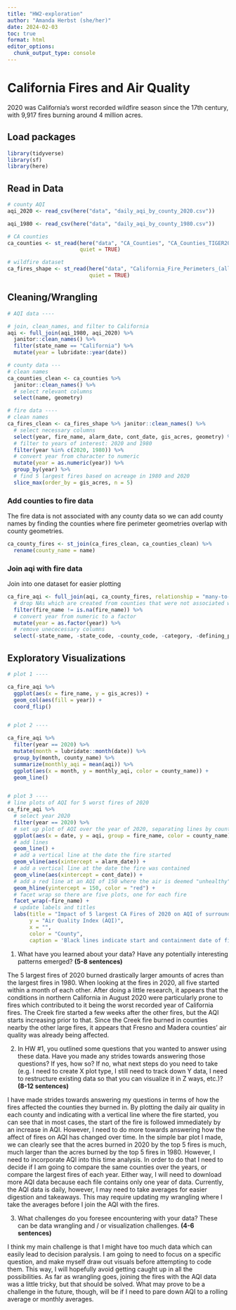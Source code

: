 ```yaml
---
title: "HW2-exploration"
author: "Amanda Herbst (she/her)"
date: 2024-02-03
toc: true
format: html
editor_options: 
  chunk_output_type: console
---
```

# California Fires and Air Quality

2020 was California's worst recorded wildfire season since the 17th century, with 9,917 fires burning around 4 million acres.

## Load packages

```r
library(tidyverse)
library(sf)
library(here)
```

## Read in Data

```r
# county AQI 
aqi_2020 <- read_csv(here("data", "daily_aqi_by_county_2020.csv"))

aqi_1980 <- read_csv(here("data", "daily_aqi_by_county_1980.csv"))

# CA counties
ca_counties <- st_read(here("data", "CA_Counties", "CA_Counties_TIGER2016.shp"),
                       quiet = TRUE)

# wildfire dataset
ca_fires_shape <- st_read(here("data", "California_Fire_Perimeters_(all)", "California_Fire_Perimeters__all_.shp"), 
                          quiet = TRUE)
```

## Cleaning/Wrangling

```r
# AQI data ----

# join, clean_names, and filter to California
aqi <- full_join(aqi_1980, aqi_2020) %>% 
  janitor::clean_names() %>% 
  filter(state_name == "California") %>% 
  mutate(year = lubridate::year(date))

# county data ---
# clean names 
ca_counties_clean <- ca_counties %>% 
  janitor::clean_names() %>% 
  # select relevant columns
  select(name, geometry)

# fire data ----
# clean names
ca_fires_clean <- ca_fires_shape %>% janitor::clean_names() %>% 
  # select necessary columns
  select(year, fire_name, alarm_date, cont_date, gis_acres, geometry) %>% 
  # filter to years of interest: 2020 and 1980
  filter(year %in% c(2020, 1980)) %>% 
  # convert year from character to numeric
  mutate(year = as.numeric(year)) %>% 
  group_by(year) %>% 
  # find 5 largest fires based on acreage in 1980 and 2020
  slice_max(order_by = gis_acres, n = 5)
```

### Add counties to fire data
The fire data is not associated with any county data so we can add county names by finding the counties where fire perimeter geometries overlap with county geometries.
```r
ca_county_fires <- st_join(ca_fires_clean, ca_counties_clean) %>% 
  rename(county_name = name)
```

### Join aqi with fire data 
Join into one dataset for easier plotting
```r
ca_fire_aqi <- full_join(aqi, ca_county_fires, relationship = "many-to-many") %>% 
  # drop NAs which are created from counties that were not associated with the top five fires
  filter(fire_name != is.na(fire_name)) %>% 
  # convert year from numeric to a factor
  mutate(year = as.factor(year)) %>% 
  # remove unececessary columns
  select(-state_name, -state_code, -county_code, -category, -defining_parameter, -defining_site, -number_of_sites_reporting)
```

## Exploratory Visualizations

```r
# plot 1 ----

ca_fire_aqi %>% 
  ggplot(aes(x = fire_name, y = gis_acres)) +
  geom_col(aes(fill = year)) +
  coord_flip()


# plot 2 ----

ca_fire_aqi %>% 
  filter(year == 2020) %>% 
  mutate(month = lubridate::month(date)) %>% 
  group_by(month, county_name) %>% 
  summarize(monthly_aqi = mean(aqi)) %>% 
  ggplot(aes(x = month, y = monthly_aqi, color = county_name)) +
  geom_line()


# plot 3 ----
# line plots of AQI for 5 worst fires of 2020
ca_fire_aqi %>% 
  # select year 2020
  filter(year == 2020) %>% 
  # set up plot of AQI over the year of 2020, separating lines by county and grouping by the fire
  ggplot(aes(x = date, y = aqi, group = fire_name, color = county_name)) +
  # add lines
  geom_line() +
  # add a vertical line at the date the fire started
  geom_vline(aes(xintercept = alarm_date)) +
  # add a vertical line at the date the fire was contained
  geom_vline(aes(xintercept = cont_date)) +
  # add a red line at an AQI of 150 where the air is deemed "unhealthy"
  geom_hline(yintercept = 150, color = "red") +
  # facet wrap so there are five plots, one for each fire
  facet_wrap(~fire_name) +
  # update labels and titles
  labs(title = "Impact of 5 largest CA Fires of 2020 on AQI of surrounding counties",
       y = "Air Quality Index (AQI)",
       x = "",
       color = "County",
       caption = 'Black lines indicate start and containment date of fires, red line indicates an AQI level of "Unhealthy."')
```


1. What have you learned about your data? Have any potentially interesting patterns emerged? **(5-8 sentences)**

The 5 largest fires of 2020 burned drastically larger amounts of acres than the largest fires in 1980. When looking at the fires in 2020, all five started within a month of each other. After doing a little research, it appears that the conditions in northern California in August 2020 were particularly prone to fires which contributed to it being the worst recorded year of California fires. The Creek fire started a few weeks after the other fires, but the AQI starts increasing prior to that. Since the Creek fire burned in counties nearby the other large fires, it appears that Fresno and Madera counties' air quality was already being affected. 

2. In HW #1, you outlined some questions that you wanted to answer using these data. Have you made any strides towards answering those questions? If yes, how so? If no, what next steps do you need to take (e.g. I need to create X plot type, I still need to track down Y data, I need to restructure existing data so that you can visualize it in Z ways, etc.)? **(8-12 sentences)**

I have made strides towards answering my questions in terms of how the fires affected the counties they burned in. By plotting the daily air quality in each county and indicating with a vertical line where the fire started, you can see that in most cases, the start of the fire is followed immediately by an increase in AQI. However, I need to do more towards answering how the affect of fires on AQI has changed over time. In the simple bar plot I made, we can clearly see that the acres burned in 2020 by the top 5 fires is much, much larger than the acres burned by the top 5 fires in 1980. However, I need to incorporate AQI into this time analysis. In order to do that I need to decide if I am going to compare the same counties over the years, or compare the largest fires of each year. Either way, I will need to download more AQI data because each file contains only one year of data. Currently, the AQI data is daily, however, I may need to take averages for easier digestion and takeaways. This may require updating my wrangling where I take the averages before I join the AQI with the fires. 

3. What challenges do you foresee encountering with your data? These can be data wrangling and / or visualization challenges. **(4-6 sentences)**

I think my main challenge is that I might have too much data which can easily lead to decision paralysis. I am going to need to focus on a specific question, and make myself draw out visuals before attempting to code them. This way, I will hopefully avoid getting caught up in all the possibilities. As far as wrangling goes, joining the fires with the AQI data was a little tricky, but that should be solved. What may prove to be a challenge in the future, though, will be if I need to pare down AQI to a rolling average or monthly averages.
